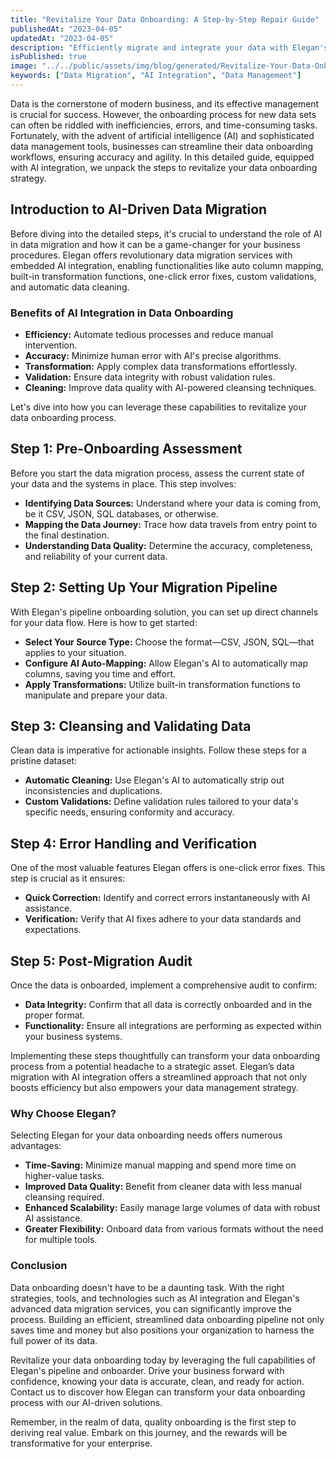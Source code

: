 ```yaml
---
title: "Revitalize Your Data Onboarding: A Step-by-Step Repair Guide"
publishedAt: "2023-04-05"
updatedAt: "2023-04-05"
description: "Efficiently migrate and integrate your data with Elegan's AI-driven solutions. Discover our step-by-step guide to optimizing your data onboarding process."
isPublished: true
image: "../../public/assets/img/blog/generated/Revitalize-Your-Data-Onboarding-A-Step-by-Step-Repair-Guide.png"
keywords: ["Data Migration", "AI Integration", "Data Management"]
---
```


Data is the cornerstone of modern business, and its effective management is crucial for success. However, the onboarding process for new data sets can often be riddled with inefficiencies, errors, and time-consuming tasks. Fortunately, with the advent of artificial intelligence (AI) and sophisticated data management tools, businesses can streamline their data onboarding workflows, ensuring accuracy and agility. In this detailed guide, equipped with AI integration, we unpack the steps to revitalize your data onboarding strategy.

## **Introduction to AI-Driven Data Migration**

Before diving into the detailed steps, it's crucial to understand the role of AI in data migration and how it can be a game-changer for your business procedures. Elegan offers revolutionary data migration services with embedded AI integration, enabling functionalities like auto column mapping, built-in transformation functions, one-click error fixes, custom validations, and automatic data cleaning.

### **Benefits of AI Integration in Data Onboarding**

- **Efficiency:** Automate tedious processes and reduce manual intervention.
- **Accuracy:** Minimize human error with AI's precise algorithms.
- **Transformation:** Apply complex data transformations effortlessly.
- **Validation:** Ensure data integrity with robust validation rules.
- **Cleaning:** Improve data quality with AI-powered cleansing techniques.

Let's dive into how you can leverage these capabilities to revitalize your data onboarding process.

## **Step 1: Pre-Onboarding Assessment**
Before you start the data migration process, assess the current state of your data and the systems in place. This step involves:

- **Identifying Data Sources:** Understand where your data is coming from, be it CSV, JSON, SQL databases, or otherwise.
- **Mapping the Data Journey:** Trace how data travels from entry point to the final destination.
- **Understanding Data Quality:** Determine the accuracy, completeness, and reliability of your current data.

## **Step 2: Setting Up Your Migration Pipeline**
With Elegan's pipeline onboarding solution, you can set up direct channels for your data flow. Here is how to get started:

- **Select Your Source Type:** Choose the format—CSV, JSON, SQL—that applies to your situation.
- **Configure AI Auto-Mapping:** Allow Elegan's AI to automatically map columns, saving you time and effort.
- **Apply Transformations:** Utilize built-in transformation functions to manipulate and prepare your data.

## **Step 3: Cleansing and Validating Data**
Clean data is imperative for actionable insights. Follow these steps for a pristine dataset:

- **Automatic Cleaning:** Use Elegan's AI to automatically strip out inconsistencies and duplications.
- **Custom Validations:** Define validation rules tailored to your data's specific needs, ensuring conformity and accuracy.

## **Step 4: Error Handling and Verification**
One of the most valuable features Elegan offers is one-click error fixes. This step is crucial as it ensures:

- **Quick Correction:** Identify and correct errors instantaneously with AI assistance.
- **Verification:** Verify that AI fixes adhere to your data standards and expectations.

## **Step 5: Post-Migration Audit**
Once the data is onboarded, implement a comprehensive audit to confirm:

- **Data Integrity:** Confirm that all data is correctly onboarded and in the proper format.
- **Functionality:** Ensure all integrations are performing as expected within your business systems.

Implementing these steps thoughtfully can transform your data onboarding process from a potential headache to a strategic asset. Elegan’s data migration with AI integration offers a streamlined approach that not only boosts efficiency but also empowers your data management strategy.

### **Why Choose Elegan?**

Selecting Elegan for your data onboarding needs offers numerous advantages:

- **Time-Saving:** Minimize manual mapping and spend more time on higher-value tasks.
- **Improved Data Quality:** Benefit from cleaner data with less manual cleansing required.
- **Enhanced Scalability:** Easily manage large volumes of data with robust AI assistance.
- **Greater Flexibility:** Onboard data from various formats without the need for multiple tools.

### **Conclusion**

Data onboarding doesn't have to be a daunting task. With the right strategies, tools, and technologies such as AI integration and Elegan's advanced data migration services, you can significantly improve the process. Building an efficient, streamlined data onboarding pipeline not only saves time and money but also positions your organization to harness the full power of its data.

Revitalize your data onboarding today by leveraging the full capabilities of Elegan's pipeline and onboarder. Drive your business forward with confidence, knowing your data is accurate, clean, and ready for action. Contact us to discover how Elegan can transform your data onboarding process with our AI-driven solutions.

Remember, in the realm of data, quality onboarding is the first step to deriving real value. Embark on this journey, and the rewards will be transformative for your enterprise.